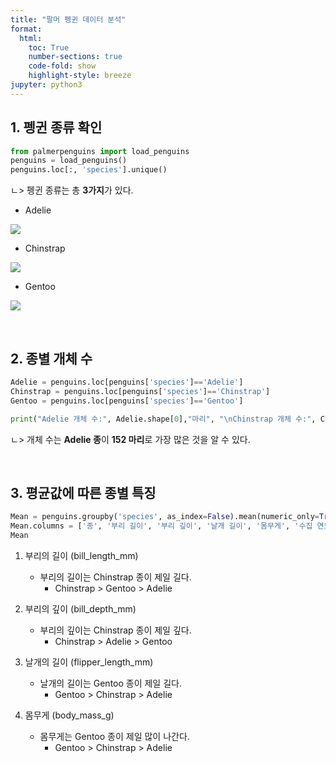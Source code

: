 ```yaml
---
title: "팔머 펭귄 데이터 분석"
format: 
  html:
    toc: True
    number-sections: true
    code-fold: show
    highlight-style: breeze
jupyter: python3
---
```



## 1. 펭귄 종류 확인

```python
from palmerpenguins import load_penguins
penguins = load_penguins()
penguins.loc[:, 'species'].unique()
```

ㄴ\> 펭귄 종류는 총 **3가지**가 있다.

-   Adelie

![](https://www.oceanlight.com/stock-photo/pygoscelis-adeliae-adelie-penguin-antarctica-photograph-25015-476837.jpg)

-   Chinstrap

![](https://cdn.prod.website-files.com/663b14d8b3ed91cb605fc95e/6672886d9b75d704fb86a233_chinstrap-penguin.png)

-   Gentoo

![](https://www.voyagers.travel/_ipx/w_2400&f_webp&q_85/google/travel-web-app-1.appspot.com/flamelink/media/Gentoo%20Penguin%20-%20Canva%20-%20jtstewartphoto.jpg%3Falt=media)

<br>

## 2. 종별 개체 수

```python
Adelie = penguins.loc[penguins['species']=='Adelie']
Chinstrap = penguins.loc[penguins['species']=='Chinstrap']
Gentoo = penguins.loc[penguins['species']=='Gentoo']

print("Adelie 개체 수:", Adelie.shape[0],"마리", "\nChinstrap 개체 수:", Chinstrap.shape[0],"마리", "\nGentoo 개체 수:", Gentoo.shape[0],"마리")
```

ㄴ\> 개체 수는 **Adelie 종**이 **152 마리**로 가장 많은 것을 알 수 있다.

<br>

## 3. 평균값에 따른 종별 특징

```python
Mean = penguins.groupby('species', as_index=False).mean(numeric_only=True).round(2)
Mean.columns = ['종', '부리 길이', '부리 깊이', '날개 길이', '몸무게', '수집 연도']
Mean
```

1.  부리의 길이 (bill_length_mm)

    -   부리의 길이는 Chinstrap 종이 제일 길다.
        -   Chinstrap \> Gentoo \> Adelie

2.  부리의 깊이 (bill_depth_mm)

    -   부리의 깊이는 Chinstrap 종이 제일 깊다.
        -   Chinstrap \> Adelie \> Gentoo

3.  날개의 길이 (flipper_length_mm)

    -   날개의 길이는 Gentoo 종이 제일 길다.
        -   Gentoo \> Chinstrap \> Adelie

4.  몸무게 (body_mass_g)

    -   몸무게는 Gentoo 종이 제일 많이 나간다.
        -   Gentoo \> Chinstrap \> Adelie



<br>
<br>
